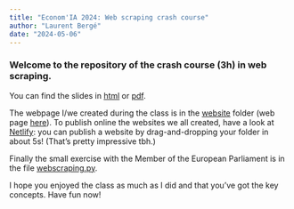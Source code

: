 ```yaml
---
title: "Econom'IA 2024: Web scraping crash course"
author: "Laurent Bergé"
date: "2024-05-06"
---
```



### Welcome to the repository of the crash course (3h) in web scraping.

You can find the slides in [html](articles/2024_EconomIA_webscraping.html) or [pdf](articles/2024_EconomIA_webscraping.pdf).

The webpage I/we created during the class is in the [website](https://github.com/lrberge/2024_webscraping/tree/main/website) folder (web page [here](website/index.html)). 
To publish online the websites we all created, have a look at [Netlify](https://www.netlify.com/): you can publish a website by drag-and-dropping your folder in about 5s! (That's pretty impressive tbh.)

Finally the small exercise with the Member of the European Parliament is in the file [webscraping.py](webscraping.py).

I hope you enjoyed the class as much as I did and that you've got the key concepts. Have fun now!


